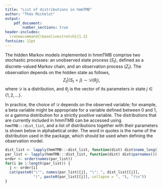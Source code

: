 ```yaml
---
title: "List of distributions in hmmTMB"
author: "Théo Michelot"
output: 
    pdf_document:
        number_sections: true
header-includes:
  \renewcommand{\baselinestretch}{1.2}
fontsize: 12pt
---
```


The hidden Markov models implemented in hmmTMB comprise two stochastic processes: an unobserved state process $(S_t)$, defined as a discrete-valued Markov chain, and an observation process $(Z_t)$. The observation depends on the hidden state as follows,
$$
Z_t \vert \{ S_t = j \} \sim \mathcal{D}(\theta_j),
$$
where $\mathcal{D}$ is a distribution, and $\theta_j$ is the vector of its parameters in state $j \in \{ 1, 2, \dots\}$.

In practice, the choice of $\mathcal{D}$ depends on the observed variable; for example, a beta variable might be appropriate for a variable defined between 0 and 1, or a gamma distribution for a strictly positive variable. The distributions that are currently included in hmmTMB can be accessed using `hmmTMB:::dist_list`, and a list of distributions together with their parameters is shown below in alphabetical order. The word in quotes is the name of the distribution used in the package, which should be used when defining the observation model.

```r
dist_list <- lapply(hmmTMB:::dist_list, function(dist) dist$name_long())
par_list <- lapply(hmmTMB:::dist_list, function(dist) dist$parnames())
order <- order(names(par_list))
for(i in 1:length(par_list)) {
  j <- order[i]
  cat(paste0("\"", names(par_list)[j], "\": ", dist_list[[j]], 
             "(", paste0(par_list[[j]], collapse = ", "), ")\n"))
}
```
